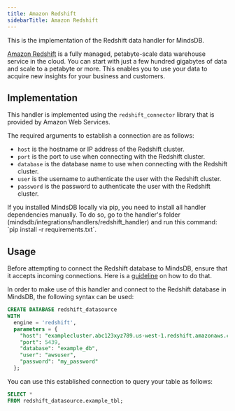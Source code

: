 ```yaml
---
title: Amazon Redshift
sidebarTitle: Amazon Redshift
---
```


This is the implementation of the Redshift data handler for MindsDB.

[Amazon Redshift](https://docs.aws.amazon.com/redshift/latest/mgmt/welcome.html) is a fully managed, petabyte-scale data warehouse service in the cloud. You can start with just a few hundred gigabytes of data and scale to a petabyte or more. This enables you to use your data to acquire new insights for your business and customers.

## Implementation

This handler is implemented using the `redshift_connector` library that is provided by Amazon Web Services.

The required arguments to establish a connection are as follows:

* `host` is the hostname or IP address of the Redshift cluster.
* `port` is the port to use when connecting with the Redshift cluster.
* `database` is the database name to use when connecting with the Redshift cluster.
* `user` is the username to authenticate the user with the Redshift cluster.
* `password` is the password to authenticate the user with the Redshift cluster.
<Tip>
If you installed MindsDB locally via pip, you need to install all handler dependencies manually. To do so, go to the handler's folder (mindsdb/integrations/handlers/redshift_handler) and run this command: `pip install -r requirements.txt`.
</Tip>

## Usage

Before attempting to connect the Redshift database to MindsDB, ensure that it accepts incoming connections. Here is a [guideline](https://aws.amazon.com/premiumsupport/knowledge-center/cannot-connect-redshift-cluster) on how to do that.

In order to make use of this handler and connect to the Redshift database in MindsDB, the following syntax can be used:

```sql
CREATE DATABASE redshift_datasource
WITH
  engine = 'redshift',
  parameters = {
    "host": "examplecluster.abc123xyz789.us-west-1.redshift.amazonaws.com",
    "port": 5439,
    "database": "example_db",
    "user": "awsuser",
    "password": "my_password"
  };
```

You can use this established connection to query your table as follows:

```sql
SELECT *
FROM redshift_datasource.example_tbl;
```
